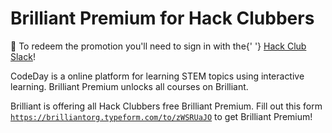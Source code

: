 # Brilliant Premium for Hack Clubbers

<Alert>
  💬 To redeem the promotion you'll need to sign in with the{' '}
  <a href="https://hackclub.com/slack">Hack Club Slack</a>!
</Alert>

CodeDay is a online platform for learning STEM topics using interactive learning. Brilliant Premium unlocks all courses on Brilliant.

Brilliant is offering all Hack Clubbers free Brilliant Premium. Fill out this form <Code>https://brilliantorg.typeform.com/to/zWSRUaJO</Code> to get Brilliant Premium!
